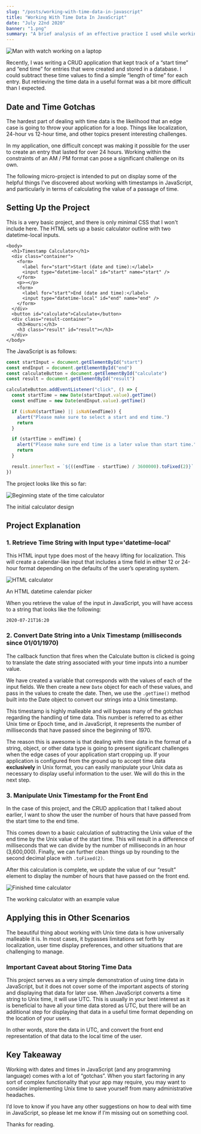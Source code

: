```yaml
---
slug: "/posts/working-with-time-data-in-javascript"
title: "Working With Time Data In JavaScript"
date: "July 22nd 2020"
banner: "1.png"
summary: "A brief analysis of an effective practice I used while working with time data in a recent JavaScript project."
---
```


![Man with watch working on a laptop](./1a.jpg)

Recently, I was writing a CRUD application that kept track of a “start time” and “end time” for entries that were created and stored in a database. I could subtract these time values to find a simple “length of time” for each entry. But retrieving the time data in a useful format was a bit more difficult than I expected.

## Date and Time Gotchas

The hardest part of dealing with time data is the likelihood that an edge case is going to throw your application for a loop. Things like localization, 24-hour vs 12-hour time, and other topics present interesting challenges.

In my application, one difficult concept was making it possible for the user to create an entry that lasted for over 24 hours. Working within the constraints of an AM / PM format can pose a significant challenge on its own.

The following micro-project is intended to put on display some of the helpful things I’ve discovered about working with timestamps in JavaScript, and particularly in terms of calculating the value of a passage of time.

## Setting Up the Project

This is a very basic project, and there is only minimal CSS that I won't include here. The HTML sets up a basic calculator outline with two datetime-local inputs.

```markup
<body>
  <h1>Timestamp Calculator</h1>
  <div class="container">
    <form>
      <label for="start">Start (date and time):</label>
      <input type="datetime-local" id="start" name="start" />
    </form>
    <p>→</p>
    <form>
      <label for="start">End (date and time):</label>
      <input type="datetime-local" id="end" name="end" />
    </form>
  </div>
  <button id="calculate">Calculate</button>
  <div class="result-container">
    <h3>Hours:</h3>
    <h3 class="result" id="result"></h3>
  </div>
</body>
```

The JavaScript is as follows:

```javascript
const startInput = document.getElementById("start")
const endInput = document.getElementById("end")
const calculateButton = document.getElementById("calculate")
const result = document.getElementById("result")

calculateButton.addEventListener("click", () => {
  const startTime = new Date(startInput.value).getTime()
  const endTime = new Date(endInput.value).getTime()

  if (isNaN(startTime) || isNaN(endTime)) {
    alert("Please make sure to select a start and end time.")
    return
  }

  if (startTime > endTime) {
    alert("Please make sure end time is a later value than start time.")
    return
  }

  result.innerText = `${((endTime - startTime) / 3600000).toFixed(2)}`
})
```

The project looks like this so far:

![Beginning state of the time calculator](./1b.png)

<figcaption>The initial calculator design</figcaption>

## Project Explanation

### 1. Retrieve Time String with Input type='datetime-local'

This HTML input type does most of the heavy lifting for localization. This will create a calendar-like input that includes a time field in either 12 or 24-hour format depending on the defaults of the user’s operating system.

![HTML calculator](./1c.png)

<figcaption>An HTML datetime calendar picker</figcaption>

When you retrieve the value of the input in JavaScript, you will have access to a string that looks like the following:

<code>2020-07-21T16:20</code>

### 2. Convert Date String into a Unix Timestamp (milliseconds since 01/01/1970)

The callback function that fires when the Calculate button is clicked is going to translate the date string associated with your time inputs into a number value.

We have created a variable that corresponds with the values of each of the input fields. We then create a new <code>Date</code> object for each of these values, and pass in the values to create the date. Then, we use the <code>.getTime()</code> method built into the Date object to convert our strings into a Unix timestamp.

This timestamp is highly malleable and will bypass many of the gotchas regarding the handling of time data. This number is referred to as either Unix time or Epoch time, and in JavaScript, it represents the number of milliseconds that have passed since the beginning of 1970.

The reason this is awesome is that dealing with time data in the format of a string, object, or other data type is going to present significant challenges when the edge cases of your application start cropping up. If your application is configured from the ground up to accept time data **exclusively** in Unix format, you can easily manipulate your Unix data as necessary to display useful information to the user. We will do this in the next step.

### 3. Manipulate Unix Timestamp for the Front End

In the case of this project, and the CRUD application that I talked about earlier, I want to show the user the number of hours that have passed from the start time to the end time.

This comes down to a basic calculation of subtracting the Unix value of the end time by the Unix value of the start time. This will result in a difference of milliseconds that we can divide by the number of milliseconds in an hour (3,600,000). Finally, we can further clean things up by rounding to the second decimal place with <code>.toFixed(2)</code>.

After this calculation is complete, we update the value of our “result” element to display the number of hours that have passed on the front end.

![Finished time calculator](./1d.png)

<figcaption>The working calculator with an example value</figcaption>

## Applying this in Other Scenarios

The beautiful thing about working with Unix time data is how universally malleable it is. In most cases, it bypasses limitations set forth by localization, user time display preferences, and other situations that are challenging to manage.

### Important Caveat about Storing Time Data

This project serves as a very simple demonstration of using time data in JavaScript, but it does not cover some of the important aspects of storing and displaying that data for later use. When JavaScript converts a time string to Unix time, it will use UTC. This is usually in your best interest as it is beneficial to have all your time data stored as UTC, but there will be an additional step for displaying that data in a useful time format depending on the location of your users.

In other words, store the data in UTC, and convert the front end representation of that data to the local time of the user.

## Key Takeaway

Working with dates and times in JavaScript (and any programming language) comes with a lot of “gotchas”. When you start factoring in any sort of complex functionality that your app may require, you may want to consider implementing Unix time to save yourself from many administrative headaches.

I’d love to know if you have any other suggestions on how to deal with time in JavaScript, so please let me know if I’m missing out on something cool.

Thanks for reading.
